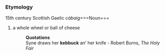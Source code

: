 ===Etymology===
15th century Scottish Gaelic ''càbaig''===Noun===
#a whole wheel or ball of cheese
#:'''Quotations'''
#:Syne draws her '''kebbuck''' an’ her knife - Robert Burns, ''The Holy Fair''